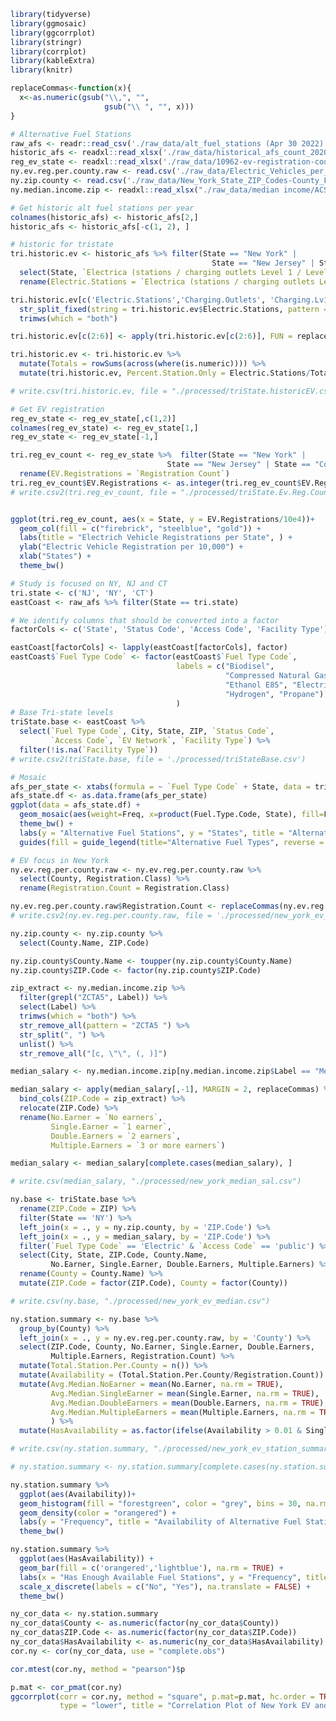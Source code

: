 ```r
library(tidyverse)
library(ggmosaic)
library(ggcorrplot)
library(stringr)
library(corrplot)
library(kableExtra)
library(knitr)

replaceCommas<-function(x){
  x<-as.numeric(gsub("\\,", "", 
                     gsub("\\ ", "", x)))
}

```

```r
# Alternative Fuel Stations
raw_afs <- readr::read_csv('./raw_data/alt_fuel_stations (Apr 30 2022).csv')
historic_afs <- readxl::read_xlsx('./raw_data/historical_afs_count_2020.xlsx', 1, col_names = FALSE)
reg_ev_state <- readxl::read_xlsx('./raw_data/10962-ev-registration-counts-by-state_6-11-21.xlsx', 1)
ny.ev.reg.per.county.raw <- read.csv('./raw_data/Electric_Vehicles_per_County_New_York.csv')
ny.zip.county <- read.csv('./raw_data/New_York_State_ZIP_Codes-County_FIPS_Cross-Reference.csv')
ny.median.income.zip <- readxl::read_xlsx("./raw_data/median income/ACSST5Y2020.S1903-2022-06-16T050050.xlsx", 3)

```

```r
# Get historic alt fuel stations per year
colnames(historic_afs) <- historic_afs[2,]
historic_afs <- historic_afs[-c(1, 2), ]

# historic for tristate
tri.historic.ev <- historic_afs %>% filter(State == "New York" | 
                                             State == "New Jersey" | State == "Connecticut") %>% 
  select(State, `Electrica (stations / charging outlets Level 1 / Level 2 / DC Fast)`) %>% 
  rename(Electric.Stations = `Electrica (stations / charging outlets Level 1 / Level 2 / DC Fast)`)

tri.historic.ev[c('Electric.Stations','Charging.Outlets', 'Charging.Lv1', 'Charging.Lv2', 'Dc.Fast')] <- 
  str_split_fixed(string = tri.historic.ev$Electric.Stations, pattern = ' / ', 5) %>% 
  trimws(which = "both")

tri.historic.ev[c(2:6)] <- apply(tri.historic.ev[c(2:6)], FUN = replaceCommas, MARGIN = 2)

tri.historic.ev <- tri.historic.ev %>% 
  mutate(Totals = rowSums(across(where(is.numeric)))) %>% 
  mutate(tri.historic.ev, Percent.Station.Only = Electric.Stations/Totals * 100)

# write.csv(tri.historic.ev, file = "./processed/triState.historicEV.csv")
```

```r
# Get EV registration
reg_ev_state <- reg_ev_state[,c(1,2)]
colnames(reg_ev_state) <- reg_ev_state[1,]
reg_ev_state <- reg_ev_state[-1,]

tri.reg_ev_count <- reg_ev_state %>%  filter(State == "New York" | 
                                   State == "New Jersey" | State == "Connecticut") %>% 
  rename(EV.Registrations = `Registration Count`)
tri.reg_ev_count$EV.Registrations <- as.integer(tri.reg_ev_count$EV.Registrations)
# write.csv2(tri.reg_ev_count, file = "./processed/triState.Ev.Reg.Count.csv")


ggplot(tri.reg_ev_count, aes(x = State, y = EV.Registrations/10e4))+
  geom_col(fill = c("firebrick", "steelblue", "gold")) +
  labs(title = "Electrich Vehicle Registrations per State", ) +
  ylab("Electric Vehicle Registration per 10,000") +
  xlab("States") +
  theme_bw()

```

```r
# Study is focused on NY, NJ and CT
tri.state <- c('NJ', 'NY', 'CT') 
eastCoast <- raw_afs %>% filter(State == tri.state)

# We identify columns that should be converted into a factor
factorCols <- c('State', 'Status Code', 'Access Code', 'Facility Type')

eastCoast[factorCols] <- lapply(eastCoast[factorCols], factor)
eastCoast$`Fuel Type Code` <- factor(eastCoast$`Fuel Type Code`, 
                                     labels = c("Biodisel", 
                                                "Compressed Natural Gas",
                                                "Ethanol E85", "Electric", 
                                                "Hydrogen", "Propane")
                                     )
# Base Tri-state levels
triState.base <- eastCoast %>% 
  select(`Fuel Type Code`, City, State, ZIP, `Status Code`, 
         `Access Code`, `EV Network`, `Facility Type`) %>% 
  filter(!is.na(`Facility Type`))
# write.csv2(triState.base, file = './processed/triStateBase.csv')

# Mosaic
afs_per_state <- xtabs(formula = ~ `Fuel Type Code` + State, data = triState.base)
afs_state.df <- as.data.frame(afs_per_state)
ggplot(data = afs_state.df) +
  geom_mosaic(aes(weight=Freq, x=product(Fuel.Type.Code, State), fill=Fuel.Type.Code, na.rm = TRUE)) +
  theme_bw() +
  labs(y = "Alternative Fuel Stations", y = "States", title = "Alternative Fuel Stations Per State (NJ, NY, CT)") +
  guides(fill = guide_legend(title="Alternative Fuel Types", reverse = TRUE))


```

```r
# EV focus in New York
ny.ev.reg.per.county.raw <- ny.ev.reg.per.county.raw %>% 
  select(County, Registration.Class) %>% 
  rename(Registration.Count = Registration.Class)

ny.ev.reg.per.county.raw$Registration.Count <- replaceCommas(ny.ev.reg.per.county.raw$Registration.Count)
# write.csv2(ny.ev.reg.per.county.raw, file = './processed/new_york_ev_reg.clean.csv')

ny.zip.county <- ny.zip.county %>% 
  select(County.Name, ZIP.Code)

ny.zip.county$County.Name <- toupper(ny.zip.county$County.Name)
ny.zip.county$ZIP.Code <- factor(ny.zip.county$ZIP.Code)
```

```r
zip_extract <- ny.median.income.zip %>% 
  filter(grepl("ZCTA5", Label)) %>% 
  select(Label) %>% 
  trimws(which = "both") %>% 
  str_remove_all(pattern = "ZCTA5 ") %>% 
  str_split(", ") %>% 
  unlist() %>% 
  str_remove_all("[c, \"\", (, )]")

median_salary <- ny.median.income.zip[ny.median.income.zip$Label == "Median income (dollars)",]

median_salary <- apply(median_salary[,-1], MARGIN = 2, replaceCommas) %>% 
  bind_cols(ZIP.Code = zip_extract) %>% 
  relocate(ZIP.Code) %>% 
  rename(No.Earner = `No earners`, 
         Single.Earner = `1 earner`,
         Double.Earners = `2 earners`,
         Multiple.Earners = `3 or more earners`)

median_salary <- median_salary[complete.cases(median_salary), ]

# write.csv(median_salary, "./processed/new_york_median_sal.csv")
```

```r
ny.base <- triState.base %>% 
  rename(ZIP.Code = ZIP) %>% 
  filter(State == 'NY') %>% 
  left_join(x = ., y = ny.zip.county, by = 'ZIP.Code') %>% 
  left_join(x = ., y = median_salary, by = 'ZIP.Code') %>% 
  filter(`Fuel Type Code` == 'Electric' & `Access Code` == 'public') %>% 
  select(City, State, ZIP.Code, County.Name,
         No.Earner, Single.Earner, Double.Earners, Multiple.Earners) %>%
  rename(County = County.Name) %>% 
  mutate(ZIP.Code = factor(ZIP.Code), County = factor(County))

# write.csv(ny.base, "./processed/new_york_ev_median.csv")

ny.station.summary <- ny.base %>% 
  group_by(County) %>% 
  left_join(x = ., y = ny.ev.reg.per.county.raw, by = 'County') %>% 
  select(ZIP.Code, County, No.Earner, Single.Earner, Double.Earners, 
         Multiple.Earners, Registration.Count) %>% 
  mutate(Total.Station.Per.County = n()) %>% 
  mutate(Availability = (Total.Station.Per.County/Registration.Count)) %>% 
  mutate(Avg.Median.NoEarner = mean(No.Earner, na.rm = TRUE),
         Avg.Median.SingleEarner = mean(Single.Earner, na.rm = TRUE),
         Avg.Median.DoubleEarners = mean(Double.Earners, na.rm = TRUE),
         Avg.Median.MultipleEarners = mean(Multiple.Earners, na.rm = TRUE)
         ) %>% 
  mutate(HasAvailability = as.factor(ifelse(Availability > 0.01 & Single.Earner > Avg.Median.SingleEarner, 1, 0)))

# write.csv(ny.station.summary, "./processed/new_york_ev_station_summary.csv")

# ny.station.summary <- ny.station.summary[complete.cases(ny.station.summary),]
```

```r
ny.station.summary %>% 
  ggplot(aes(Availability))+
  geom_histogram(fill = "forestgreen", color = "grey", bins = 30, na.rm = TRUE) +
  geom_density(color = "orangered") +
  labs(y = "Frequency", title = "Availability of Alternative Fuel Stations in New York") +
  theme_bw()
```


```r
ny.station.summary %>% 
  ggplot(aes(HasAvailability)) +
  geom_bar(fill = c('orangered','lightblue'), na.rm = TRUE) +
  labs(x = "Has Enough Available Fuel Stations", y = "Frequency", title = "Available Fuel Stations based on Average Median Salary") +
  scale_x_discrete(labels = c("No", "Yes"), na.translate = FALSE) +
  theme_bw()
```

```r
ny_cor_data <- ny.station.summary
ny_cor_data$County <- as.numeric(factor(ny_cor_data$County))
ny_cor_data$ZIP.Code <- as.numeric(factor(ny_cor_data$ZIP.Code))
ny_cor_data$HasAvailability <- as.numeric(ny_cor_data$HasAvailability)
cor.ny <- cor(ny_cor_data, use = "complete.obs")

cor.mtest(cor.ny, method = "pearson")$p
```


```r
p.mat <- cor_pmat(cor.ny)
ggcorrplot(corr = cor.ny, method = "square", p.mat=p.mat, hc.order = TRUE, outline.color = "white", 
           type = "lower", title = "Correlation Plot of New York EV and Fuel Stations")
```

